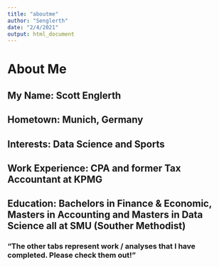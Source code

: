 ```yaml
---
title: "aboutme"
author: "Senglerth"
date: "2/4/2021"
output: html_document
---
```


# About Me

## My Name: Scott Englerth

## Hometown: Munich, Germany

## Interests: Data Science and Sports

## Work Experience: CPA and former Tax Accountant at KPMG

## Education: Bachelors in Finance & Economic, Masters in Accounting and Masters in Data Science all at SMU (Souther Methodist)






### “The other tabs represent work / analyses that I have completed.  Please check them out!”
